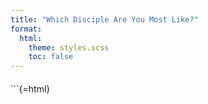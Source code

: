 ```yaml
---
title: "Which Disciple Are You Most Like?"
format:
  html:
    theme: styles.scss
    toc: false
---
```


<div id="quiz"></div>
<div id="result" style="margin-top: 20px; font-weight: bold;"></div>

```{=html}
<script>
const quizData = [
  {
    question: "What's your go-to vibe in a crisis?",
    options: {
      "Take charge and make a plan": ["Peter", "James"],
      "Find a quiet space and think it through": ["Mary of Bethany", "John"],
      "Ask a bunch of questions": ["Thomas", "Philip"],
      "Roll up my sleeves and help": ["Martha", "Andrew"],
      "Show up and stay loyal": ["Mary Magdalene", "Joanna"],
      "Stay calm and speak truth": ["Nathanael", "Matthew"],
      "Turn my energy into action": ["Simon the Zealot"]
    }
  },
  {
    question: "In a group project, you're the one who...",
    options: {
      "Leads the charge and keeps it moving": ["Peter", "James"],
      "Quietly connects people and supports behind the scenes": ["Andrew", "Joanna"],
      "Handles the details and double-checks everything": ["Matthew", "Philip"],
      "Keeps morale up and vibes positive": ["John", "Mary Magdalene"],
      "Keeps the planning on track": ["Martha", "Nathanael"],
      "Throws out the big creative ideas": ["Mary of Bethany", "Simon the Zealot"]
    }
  },
  {
    question: "How do you feel closest to God?",
    options: {
      "Doing something practical and helpful": ["Martha", "Peter"],
      "Soaking in quiet beauty or reflection": ["Mary of Bethany", "John"],
      "Learning something new or asking deep questions": ["Philip", "Matthew"],
      "Wrestling with doubts and honesty": ["Thomas", "Nathanael"],
      "Being there for people who are hurting": ["Mary Magdalene", "Joanna"],
      "Fighting for a cause I care about": ["Simon the Zealot", "James"]
    }
  },
  {
    question: "What kind of people do you click with?",
    options: {
      "Natural leaders": ["Peter", "James"],
      "Quiet deep thinkers": ["Thomas", "Mary of Bethany"],
      "Loyal ride-or-dies": ["John", "Mary Magdalene"],
      "People who’ve been through stuff": ["Matthew", "Joanna"],
      "Straight shooters": ["Nathanael", "Martha"],
      "The kind and helpful types": ["Andrew", "Philip"]
    }
  },
  {
    question: "What’s your fail moment recovery style?",
    options: {
      "Own it and bounce back": ["Peter", "Thomas"],
      "Feel down but keep going": ["Mary Magdalene", "John"],
      "Quietly fix things if I can": ["Martha", "Andrew"],
      "Reflect deeply, maybe journal about it": ["Mary of Bethany", "Nathanael"],
      "Use it to make a comeback story": ["Simon the Zealot", "Matthew"]
    }
  },
  {
    question: "Your friends would say you...",
    options: {
      "Always step up when needed": ["Peter", "Martha"],
      "Really *see* and listen to people": ["Mary of Bethany", "John"],
      "Ask the most thoughtful questions": ["Thomas", "Philip"],
      "Are always there when it counts": ["Mary Magdalene", "Joanna"],
      "Keep it real and honest": ["Nathanael", "Matthew"],
      "Bring the fire and the passion": ["Simon the Zealot", "James"]
    }
  },
  {
    question: "How do you love to help others?",
    options: {
      "Solving the problem": ["Philip", "Martha"],
      "Just being present": ["John", "Mary Magdalene"],
      "Introducing them to something meaningful": ["Andrew", "Peter"],
      "Speaking encouragement or truth": ["Nathanael", "Matthew"],
      "Giving what I can and opening doors": ["Joanna", "Mary of Bethany"],
      "Shaking things up for good": ["Simon the Zealot", "James"]
    }
  },
  {
    question: "What gets you out of bed in the morning?",
    options: {
      "Big ideas that inspire me": ["Simon the Zealot", "Mary of Bethany"],
      "Good conversations with real people": ["Thomas", "John"],
      "Crossing things off my to-do list": ["Martha", "Philip"],
      "Helping people feel at home": ["Andrew", "Joanna"],
      "Watching people grow and change": ["Peter", "Matthew"]
    }
  },
  {
    question: "What’s a habit you're working on?",
    options: {
      "Chilling out and letting go of control": ["Peter", "Martha"],
      "Speaking up when I have something to say": ["Andrew", "Mary of Bethany"],
      "Letting go of the need to understand everything": ["Philip", "Thomas"],
      "Remembering I don’t have to do it all": ["Joanna", "Mary Magdalene"],
      "Being bold *and* kind": ["James", "Simon the Zealot"]
    }
  },
  {
    question: "What are you really chasing in your faith?",
    options: {
      "Living with purpose and direction": ["Peter", "Simon the Zealot"],
      "Peace and closeness with God": ["John", "Mary of Bethany"],
      "Truth that I can hold onto": ["Thomas", "Philip"],
      "Healing and belonging": ["Mary Magdalene", "Joanna"],
      "Becoming more grounded and humble": ["Matthew", "Nathanael"],
      "Loving people through action": ["Martha", "Andrew"]
    }
  }
];

const quizDiv = document.getElementById("quiz");
quizData.forEach((q, i) => {
  const qContainer = document.createElement("div");
  qContainer.innerHTML = `<p><strong>${i + 1}. ${q.question}</strong></p>`;
  Object.entries(q.options).forEach(([text, disciples]) => {
    const id = `q${i}_${text.replace(/\s+/g, "_")}`;
    qContainer.innerHTML += `
      <label>
        <input type="radio" name="q${i}" value="${disciples.join(",")}">
        ${text}
      </label><br>
    `;
  });
  quizDiv.appendChild(qContainer);
});

const submitBtn = document.createElement("button");
submitBtn.textContent = "Get My Disciple Match";
submitBtn.onclick = () => {
  const result = {};
  quizData.forEach((q, i) => {
    const selected = document.querySelector(`input[name="q${i}"]:checked`);
    if (selected) {
      selected.value.split(",").forEach(name => {
        name = name.trim();
        result[name] = (result[name] || 0) + 1;
      });
    }
  });
  const sorted = Object.entries(result).sort((a, b) => b[1] - a[1]);
  document.getElementById("result").innerHTML = sorted.length
  ? `You are most like: <a href="./disciples/${sorted[0][0].toLowerCase().replace(/\\s+/g, '-')}.html" target="_blank">${sorted[0][0]}</a>`
  : "Please answer all questions.";

};
quizDiv.appendChild(submitBtn);
</script>
